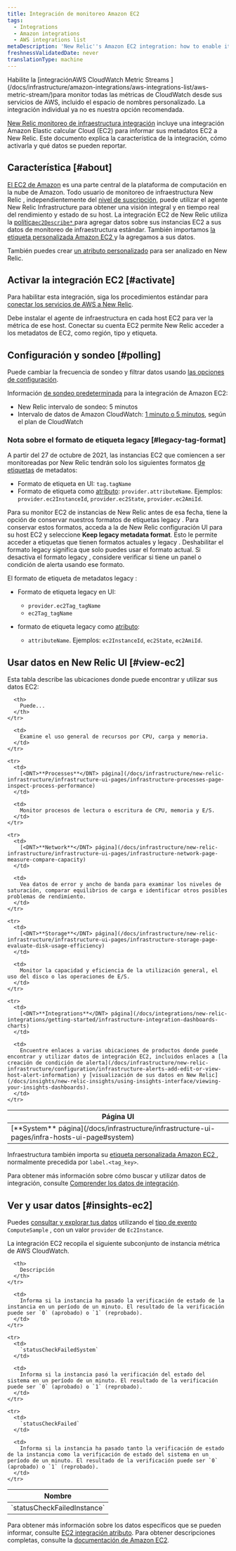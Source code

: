 ```yaml
---
title: Integración de monitoreo Amazon EC2
tags:
  - Integrations
  - Amazon integrations
  - AWS integrations list
metaDescription: 'New Relic''s Amazon EC2 integration: how to enable it, and what data it reports.'
freshnessValidatedDate: never
translationType: machine
---
```


<Callout variant="important">
  Habilite la [integraciónAWS CloudWatch Metric Streams ](/docs/infrastructure/amazon-integrations/aws-integrations-list/aws-metric-stream/)para monitor todas las métricas de CloudWatch desde sus servicios de AWS, incluido el espacio de nombres personalizado. La integración individual ya no es nuestra opción recomendada.
</Callout>

[New Relic monitoreo de infraestructura integración](/docs/infrastructure/integrations-getting-started/getting-started/introduction-infrastructure-integrations) incluye una integración Amazon Elastic calcular Cloud (EC2) para informar sus metadatos EC2 a New Relic. Este documento explica la característica de la integración, cómo activarla y qué datos se pueden reportar.

## Característica [#about]

[El EC2 de Amazon](https://aws.amazon.com/ec2/) es una parte central de la plataforma de computación en la nube de Amazon. Todo usuario de monitoreo de infraestructura New Relic , independientemente del [nivel de suscripción](https://newrelic.com/infrastructure/pricing), puede utilizar el agente New Relic Infrastructure para obtener una visión integral y en tiempo real del rendimiento y estado de su host. La integración EC2 de New Relic utiliza la [política`ec2Describe*` ](/docs/infrastructure/infrastructure-integrations/getting-started/integrations-managed-policies)para agregar datos sobre sus instancias EC2 a sus datos de monitoreo de infraestructura estándar. También importamos [la etiqueta personalizada Amazon EC2 ](http://docs.aws.amazon.com/AWSEC2/latest/UserGuide/Using_Tags.html)y la agregamos a sus datos.

También puedes crear [un atributo personalizado](/docs/infrastructure/new-relic-infrastructure/configuration/configure-infrastructure-agent#attributes) para ser analizado en New Relic.

## Activar la integración EC2 [#activate]

Para habilitar esta integración, siga los procedimientos estándar para [conectar los servicios de AWS a New Relic](/docs/infrastructure/infrastructure-integrations/getting-started/connect-aws-integrations-infrastructure).

<Callout variant="important">
  Debe instalar el agente de infraestructura en cada host EC2 para ver la métrica de ese host. Conectar su cuenta EC2 permite New Relic acceder a los metadatos de EC2, como región, tipo y etiqueta.
</Callout>

## Configuración y sondeo [#polling]

Puede cambiar la frecuencia de sondeo y filtrar datos usando [las opciones de configuración](/docs/integrations/new-relic-integrations/getting-started/configure-polling-frequency-data-collection-cloud-integrations).

Información [de sondeo predeterminada](/docs/infrastructure/amazon-integrations/aws-integrations-list/aws-polling-intervals-infrastructure-integrations) para la integración de Amazon EC2:

* New Relic intervalo de sondeo: 5 minutos
* Intervalo de datos de Amazon CloudWatch: [1 minuto o 5 minutos](http://docs.aws.amazon.com/AmazonCloudWatch/latest/monitoring/ebs-metricscollected.html), según el plan de CloudWatch

### Nota sobre el formato de etiqueta legacy [#legacy-tag-format]

A partir del 27 de octubre de 2021, las instancias EC2 que comiencen a ser monitoreadas por New Relic tendrán solo los siguientes formatos [de etiquetas](/docs/new-relic-one/use-new-relic-one/core-concepts/use-tags-help-organize-find-your-data) de metadatos:

* Formato de etiqueta en UI: `tag.tagName`
* Formato de etiqueta como [atributo](/docs/using-new-relic/welcome-new-relic/get-started/glossary/#attribute): `provider.attributeName`. Ejemplos: `provider.ec2InstanceId`, `provider.ec2State`, `provider.ec2AmiId`.

Para su monitor EC2 de instancias de New Relic antes de esa fecha, tiene la opción de conservar nuestros formatos de etiquetas legacy . Para conservar estos formatos, acceda a la de New Relic configuración UI para su host EC2 y seleccione <DNT>**Keep legacy metadata format**</DNT>. Esto le permite acceder a etiquetas que tienen formatos actuales y legacy . Deshabilitar el formato legacy significa que solo puedes usar el formato actual. Si desactiva el formato legacy , considere verificar si tiene un panel o condición de alerta usando ese formato.

El formato de etiqueta de metadatos legacy :

* Formato de etiqueta legacy en UI:

  * `provider.ec2Tag_tagName`
  * `ec2Tag_tagName`

* formato de etiqueta legacy como [atributo](/docs/using-new-relic/welcome-new-relic/get-started/glossary/#attribute):

  * `attributeName`. Ejemplos: `ec2InstanceId`, `ec2State`, `ec2AmiId`.

## Usar datos en New Relic UI [#view-ec2]

Esta tabla describe las ubicaciones donde puede encontrar y utilizar sus datos EC2:

<table>
  <thead>
    <tr>
      <th style={{ width: "210px" }}>
        Página UI
      </th>

      <th>
        Puede...
      </th>
    </tr>
  </thead>

  <tbody>
    <tr>
      <td>
        [<DNT>**System**</DNT> página](/docs/infrastructure/infrastructure-ui-pages/infra-hosts-ui-page#system)
      </td>

      <td>
        Examine el uso general de recursos por CPU, carga y memoria.
      </td>
    </tr>

    <tr>
      <td>
        [<DNT>**Processes**</DNT> página](/docs/infrastructure/new-relic-infrastructure/infrastructure-ui-pages/infrastructure-processes-page-inspect-process-performance)
      </td>

      <td>
        Monitor procesos de lectura o escritura de CPU, memoria y E/S.
      </td>
    </tr>

    <tr>
      <td>
        [<DNT>**Network**</DNT> página](/docs/infrastructure/new-relic-infrastructure/infrastructure-ui-pages/infrastructure-network-page-measure-compare-capacity)
      </td>

      <td>
        Vea datos de error y ancho de banda para examinar los niveles de saturación, comparar equilibrios de carga e identificar otros posibles problemas de rendimiento.
      </td>
    </tr>

    <tr>
      <td>
        [<DNT>**Storage**</DNT> página](/docs/infrastructure/new-relic-infrastructure/infrastructure-ui-pages/infrastructure-storage-page-evaluate-disk-usage-efficiency)
      </td>

      <td>
        Monitor la capacidad y eficiencia de la utilización general, el uso del disco o las operaciones de E/S.
      </td>
    </tr>

    <tr>
      <td>
        [<DNT>**Integrations**</DNT> página](/docs/integrations/new-relic-integrations/getting-started/infrastructure-integration-dashboards-charts)
      </td>

      <td>
        Encuentre enlaces a varias ubicaciones de productos donde puede encontrar y utilizar datos de integración EC2, incluidos enlaces a [la creación de condición de alerta](/docs/infrastructure/new-relic-infrastructure/configuration/infrastructure-alerts-add-edit-or-view-host-alert-information) y [visualización de sus datos en New Relic](/docs/insights/new-relic-insights/using-insights-interface/viewing-your-insights-dashboards).
      </td>
    </tr>
  </tbody>
</table>

Infraestructura también importa su [etiqueta personalizada Amazon EC2 ](http://docs.aws.amazon.com/AWSEC2/latest/UserGuide/Using_Tags.html), normalmente precedida por `label.<tag_key>`.

Para obtener más información sobre cómo buscar y utilizar datos de integración, consulte [Comprender los datos de integración](/docs/infrastructure/integrations/find-use-infrastructure-integration-data).

## Ver y usar datos [#insights-ec2]

Puedes [consultar y explorar tus datos](/docs/using-new-relic/data/understand-data/query-new-relic-data) utilizando el [tipo de evento](/docs/data-apis/understand-data/new-relic-data-types/#event-data) `ComputeSample` , con un valor `provider` de `Ec2Instance`.

La integración EC2 recopila el siguiente subconjunto de instancia métrica de AWS CloudWatch.

<table style={{ fontSize: "12pt" }}>
  <thead>
    <tr>
      <th style={{ width: "230px" }}>
        Nombre
      </th>

      <th>
        Descripción
      </th>
    </tr>
  </thead>

  <tbody>
    <tr>
      <td>
        `statusCheckFailedInstance`
      </td>

      <td>
        Informa si la instancia ha pasado la verificación de estado de la instancia en un período de un minuto. El resultado de la verificación puede ser `0` (aprobado) o `1` (reprobado).
      </td>
    </tr>

    <tr>
      <td>
        `statusCheckFailedSystem`
      </td>

      <td>
        Informa si la instancia pasó la verificación del estado del sistema en un período de un minuto. El resultado de la verificación puede ser `0` (aprobado) o `1` (reprobado).
      </td>
    </tr>

    <tr>
      <td>
        `statusCheckFailed`
      </td>

      <td>
        Informa si la instancia ha pasado tanto la verificación de estado de la instancia como la verificación de estado del sistema en un período de un minuto. El resultado de la verificación puede ser `0` (aprobado) o `1` (reprobado).
      </td>
    </tr>
  </tbody>
</table>

Para obtener más información sobre los datos específicos que se pueden informar, consulte [EC2 integración atributo](/docs/infrastructure/new-relic-infrastructure/data-instrumentation/default-infrastructure-attributes-events#aws-ec2-attributes). Para obtener descripciones completas, consulte la [documentación de Amazon EC2](https://aws.amazon.com/documentation/ec2/).